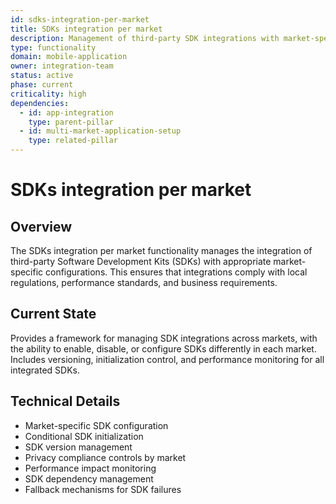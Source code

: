 ```yaml
---
id: sdks-integration-per-market
title: SDKs integration per market
description: Management of third-party SDK integrations with market-specific configurations
type: functionality
domain: mobile-application
owner: integration-team
status: active
phase: current
criticality: high
dependencies:
  - id: app-integration
    type: parent-pillar
  - id: multi-market-application-setup
    type: related-pillar
---
```


# SDKs integration per market

## Overview
The SDKs integration per market functionality manages the integration of third-party Software Development Kits (SDKs) with appropriate market-specific configurations. This ensures that integrations comply with local regulations, performance standards, and business requirements.

## Current State
Provides a framework for managing SDK integrations across markets, with the ability to enable, disable, or configure SDKs differently in each market. Includes versioning, initialization control, and performance monitoring for all integrated SDKs.

## Technical Details
- Market-specific SDK configuration
- Conditional SDK initialization
- SDK version management
- Privacy compliance controls by market
- Performance impact monitoring
- SDK dependency management
- Fallback mechanisms for SDK failures

